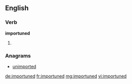 ==English==

===Verb===
'''importuned'''

# {{past of|[[importune]]}}

===Anagrams===
* [[unimported#English|unimported]]

[[de:importuned]]
[[fr:importuned]]
[[mg:importuned]]
[[vi:importuned]]